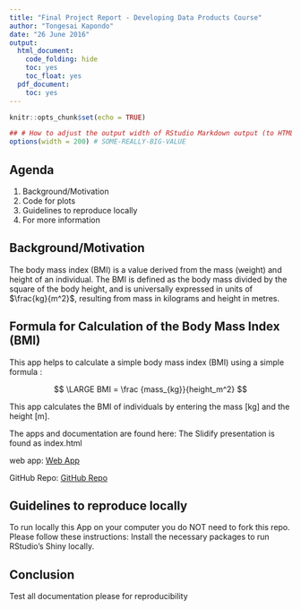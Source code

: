 ```yaml
---
title: "Final Project Report - Developing Data Products Course"
author: "Tongesai Kapondo"
date: "26 June 2016"
output:
  html_document:
    code_folding: hide
    toc: yes
    toc_float: yes
  pdf_document:
    toc: yes
---
```


```r
knitr::opts_chunk$set(echo = TRUE)
```

 

```r
## # How to adjust the output width of RStudio Markdown output (to HTML)
options(width = 200) # SOME-REALLY-BIG-VALUE
```

## Agenda

1.	Background/Motivation
2.	Code for plots
3.	Guidelines to reproduce locally
4.	For more information


## Background/Motivation

The body mass index (BMI) is a value derived from the mass (weight) and height of an individual. The BMI is defined as the body mass divided by the square of the body height, and is universally expressed in units of $\frac{kg}{m^2}$, resulting from mass in kilograms and height in metres.

## Formula for Calculation of the Body Mass Index (BMI)

This app helps to calculate a simple body mass index (BMI) using a simple formula :

$$ \LARGE BMI = \frac {mass_{kg}}{height_m^2} $$



This app calculates the BMI of individuals by entering the mass [kg] and the height [m].

The apps and documentation are found here: The Slidify presentation is found as index.html

web app: [Web App](https://kapondot.shinyapps.io/DevelopingDataProjects/)

GitHub Repo: [GitHub Repo](https://github.com/Kapondo/Dataproducts)

## Guidelines to reproduce locally

To run locally this App on your computer you do NOT need to fork this repo. Please follow these instructions:
Install the necessary packages to run RStudio's Shiny locally. 

## Conclusion

Test all documentation please for reproducibility
